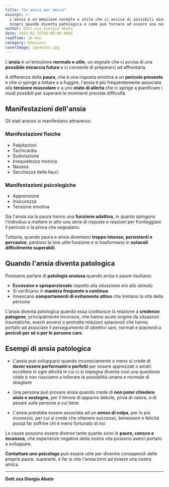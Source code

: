 ```yaml
---
title: "Un'ansia per amica"
excerpt: >-
  L'ansia è un'emozione normale e utile che ci avvisa di possibili minacce future.
  Scopri quando diventa patologica e come può tornare ad essere una nostra alleata.
author: Dott.ssa Giorgia Abate
date: 2023-02-15T00:00:00.000Z
readTime: 10 min
category: Emozioni
coverImage: /peanuts.jpg
---
```


L'**ansia** è un'emozione **normale e utile**, un segnale che ci avvisa di una **possibile minaccia futura** e ci consente di prepararci ad affrontarla.

A differenza della **paura**, che è una risposta emotiva a un **pericolo presente** e che ci spinge a lottare o a fuggire, l'ansia è più frequentemente associata alla **tensione muscolare** e a uno **stato di allerta** che ci spinge a pianificare i modi possibili per superare le imminenti previste difficoltà.

## Manifestazioni dell'ansia

Gli stati ansiosi si manifestano attraverso:

### Manifestazioni fisiche
- Palpitazioni
- Tachicardia  
- Sudorazione
- Irrequietezza motoria
- Nausea
- Secchezza delle fauci

### Manifestazioni psicologiche
- Apprensione
- Insicurezza
- Tensione emotiva

Sia l'ansia sia la paura hanno una **funzione adattiva**, in quanto spingono l'individuo a mettere in atto una serie di risposte e reazioni per fronteggiare il pericolo o la prova che segnalano.

Tuttavia, quando paura e ansia diventano **troppo intense, persistenti e pervasive**, perdono la loro utile funzione e si trasformano in **ostacoli difficilmente superabili**.

## Quando l'ansia diventa patologica

Possiamo parlare di **patologia ansiosa** quando ansia e paure risultano:

- **Eccessive e sproporzionate** rispetto alla situazione e/o allo stimolo
- Si verificano in **maniera frequente o continua**
- Innescano **comportamenti di evitamento attivo** che limitano la vita della persona

L'ansia diventa patologica quando essa costituisce la reazione a **credenze patogene**, principalmente inconsce, che hanno avuto origine da situazioni traumatiche, eventi avversi o protratte relazioni spiacevoli che hanno portato ad associare il perseguimento di obiettivi sani, normali e piacevoli a **pericoli per sé o per le persone care**.

## Esempi di ansia patologica

- L'ansia può svilupparsi quando inconsciamente o meno si crede di **dover essere performanti e perfetti** per essere apprezzati o amati: eccellere in ogni attività in cui ci si impegna diventa così una questione vitale e non riusciamo a tollerare la possibilità umana e normale di sbagliare

- Una persona può provare ansia quando crede di **non poter chiedere aiuto e sostegno**, per il timore di apparire debole, priva di valore, o di pesare sulle persone a cui tiene

- L'ansia potrebbe essere associata ad un **senso di colpa**, per lo più inconscio, per cui si crede che ottenere successo, benessere e felicità possa far soffrire chi è meno fortunato di noi

Le cause possono essere diverse tante quante sono le **paure, consce e inconsce**, che esperienze negative della nostra vita possono averci portato a sviluppare.

**Contattare uno psicologo** può essere utile per divenire consapevoli delle proprie paure, superarle, e far sì che l'ansia torni ad essere una nostra amica.

---

**Dott.ssa Giorgia Abate**